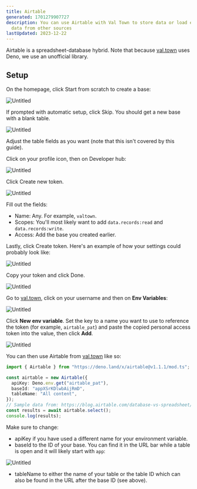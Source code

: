 ```yaml
---
title: Airtable
generated: 1701279907727
description: You can use Airtable with Val Town to store data or load edited
  data from other sources
lastUpdated: 2023-12-22
---
```


Airtable is a spreadsheet-database hybrid. Note that because
[val.town](https://val.town) uses Deno, we use an unofficial library.

## Setup

On the homepage, click Start from scratch to create a base:

![Untitled](./airtable/untitled.png)

If prompted with automatic setup, click Skip. You should get a new base with a
blank table.

![Untitled](./airtable/untitled-1.png)

Adjust the table fields as you want (note that this isn't covered by this
guide).

Click on your profile icon, then on Developer hub:

![Untitled](./airtable/untitled-2.png)

Click Create new token.

![Untitled](./airtable/untitled-3.png)

Fill out the fields:

- Name: Any. For example, `valtown`.
- Scopes: You'll most likely want to add `data.records:read` and
  `data.records:write`.
- Access: Add the base you created earlier.

Lastly, click Create token. Here's an example of how your settings could
probably look like:

![Untitled](./airtable/untitled-4.png)

Copy your token and click Done.

![Untitled](./airtable/untitled-5.png)

Go to [val.town](https://val.town), click on your username and then on **Env Variables**:

![Untitled](./airtable/env-variables-menu.png)

Click **New env variable**. Set the key to a name you want to use to reference the token
(for example, `airtable_pat`) and paste the copied personal access token into
the value, then click **Add**.

![Untitled](./airtable/env-variables-new.png)

You can then use Airtable from [val.town](https://val.town) like so:

```ts title="Example" val
import { Airtable } from "https://deno.land/x/airtable@v1.1.1/mod.ts";

const airtable = new Airtable({
  apiKey: Deno.env.get("airtable_pat"),
  baseId: "appXSrKDlwbAijRmD",
  tableName: "All content",
});
// Sample data from: https://blog.airtable.com/database-vs-spreadsheet/
const results = await airtable.select();
console.log(results);
```

Make sure to change:

- apiKey if you have used a different name for your environment variable.
- baseId to the ID of your base. You can find it in the URL bar while a table is
  open and it will likely start with `app`:

![Untitled](./airtable/untitled-8.png)

- tableName to either the name of your table or the table ID which can also be
  found in the URL after the base ID (see above).
